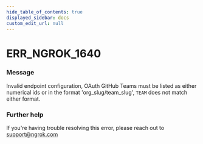 ```yaml
---
hide_table_of_contents: true
displayed_sidebar: docs
custom_edit_url: null
---
```



# ERR_NGROK_1640

### Message

Invalid endpoint configuration, OAuth GitHub Teams must be listed as either numerical ids or in the format 'org_slug/team_slug', `TEAM` does not match either format.

### Further help

If you're having trouble resolving this error, please reach out to [support@ngrok.com](mailto:support@ngrok.com?subject=Help%20with%20ERR_NGROK_1640)

<ErrorDetails error="err_ngrok_1640" />
